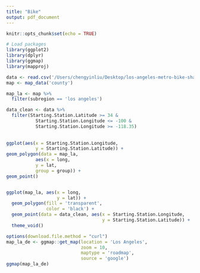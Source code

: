 ```yaml
---
title: "Bike"
output: pdf_document
---
```


```r
knitr::opts_chunk$set(echo = TRUE)
```

```r
# Load packages
library(ggplot2)
library(dplyr)
library(ggmap)
library(mapproj)
```


```r
data <- read.csv('/Users/chengyinliu/Desktop/los-angeles-metro-bike-share-trip-data/metro-bike-share-trip-data.csv')
map <- map_data('county')
```

```r
map_la <- map %>%
  filter(subregion == 'los angeles')

data_clean <- data %>%
  filter(Starting.Station.Latitude >= 34 &
           Starting.Station.Longitude <= -100 &
           Starting.Station.Longitude >= -118.35) 
  
  
ggplot(aes(x = Starting.Station.Longitude,
           y = Starting.Station.Latitude)) +
geom_polygon(data = map_la, 
           aes(x = long,
           y = lat,
           group = group)) +
geom_point()


ggplot(map_la, aes(x = long,
                   y = lat)) +
  geom_polygon(fill = 'transparent',
               color = 'black') +
  geom_point(data = data_clean, aes(x = Starting.Station.Longitude,
                                    y = Starting.Station.Latitude)) +
  theme_void()

```

```r
options(download.file.method = "curl")
map_la_de <- ggmap::get_map(location = 'Los Angeles', 
                            zoom = 10, 
                            maptype = 'roadmap', 
                            source = 'google')
ggmap(map_la_de)
```

